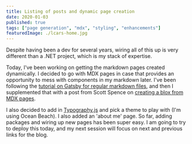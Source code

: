 ```yaml
---
title: Listing of posts and dynamic page creation     
date: 2020-01-03
published: true
tags: ["page generation", "mdx", "styling", "enhancements"]
featuredImage: ./lcars-home.jpg
---
```



Despite having been a dev for several years, wiring all of this up is very different than a .NET project, which is my stack of expertise. 

Today, I've been working on getting the markdown pages created dynamically. I decided to go with MDX pages in case that provides an opportunity to mess with components in my markdown later. I've been following the [tutorial on Gatsby for regular markdown files](https://www.gatsbyjs.org/tutorial/part-six/), and then I supplemented that with a post from Scott Spence on [creating a blox from MDX pages](https://blog.scottspence.me/build-a-coding-blog-with-mdx-and-gatsby-2019).

I also decided to add in [Typography.js](http://kyleamathews.github.io/typography.js/) and pick a theme to play with (I'm using Ocean Beach). I also added an 'about me' page. So far, adding packages and wiring up new pages has been super easy. I am going to try to deploy this today, and my next session will focus on next and previous links for the blog.